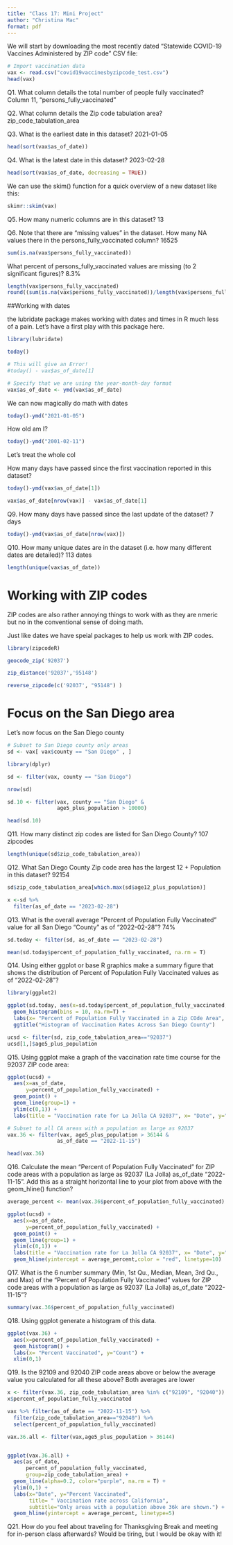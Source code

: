 ```yaml
---
title: "Class 17: Mini Project"
author: "Christina Mac"
format: pdf
---
```

We will start by downloading the most recently dated "Statewide COVID-19 Vaccines Administered by ZIP code" CSV file:
```r
# Import vaccination data
vax <- read.csv("covid19vaccinesbyzipcode_test.csv")
head(vax)
```

Q1. What column details the total number of people fully vaccinated? 
Column 11, "persons_fully_vaccinated"

Q2. What column details the Zip code tabulation area?
zip_code_tabulation_area

Q3. What is the earliest date in this dataset? 
2021-01-05

```r
head(sort(vax$as_of_date))
```

Q4. What is the latest date in this dataset?
2023-02-28

```r
head(sort(vax$as_of_date, decreasing = TRUE))
```

We can use the skim() function for a quick overview of a new dataset like this: 

```r
skimr::skim(vax)
```

Q5. How many numeric columns are in this dataset? 
13

Q6. Note that there are “missing values” in the dataset. How many NA values there in the persons_fully_vaccinated column?
16525

```r
sum(is.na(vax$persons_fully_vaccinated))
```

What percent of persons_fully_vaccinated values are missing (to 2 significant figures)? 
8.3%

```r
length(vax$persons_fully_vaccinated)
round((sum(is.na(vax$persons_fully_vaccinated))/length(vax$persons_fully_vaccinated))*100, 2)
```
##Working with dates 

the lubridate package makes working with dates and times in R much less of a pain. Let's have a first play with this package here.

```r
library(lubridate)
```
```r
today()
```
```r
# This will give an Error!
#today() - vax$as_of_date[1]
```


```r
# Specify that we are using the year-month-day format
vax$as_of_date <- ymd(vax$as_of_date)
```
We can now magically do math with dates

```r
today()-ymd("2021-01-05")
```

How old am I?
```r
today()-ymd("2001-02-11")
```

Let's treat the whole col

How many days have passed since the first vaccination reported in this dataset?

```r
today()-ymd(vax$as_of_date[1])
```

```r
vax$as_of_date[nrow(vax)] - vax$as_of_date[1]
```

Q9. How many days have passed since the last update of the dataset?
7 days

```r
today()-ymd(vax$as_of_date[nrow(vax)])
```

Q10. How many unique dates are in the dataset (i.e. how many different dates are detailed)? 
113 dates

```r
length(unique(vax$as_of_date))
```

# Working with ZIP codes

ZIP codes are also rather annoying things to work with as they are nmeric but no in the conventional sense of doing math. 

Just like dates we have speial packages to help us work with ZIP codes.

```r
library(zipcodeR)
```
```r
geocode_zip('92037')
```
```r
zip_distance('92037','95148')
```
```r
reverse_zipcode(c('92037', "95148") )
```

# Focus on the San Diego area
Let's now focus on the San Diego county 

```r
# Subset to San Diego county only areas
sd <- vax[ vax$county == "San Diego" , ]
```

```r
library(dplyr)

sd <- filter(vax, county == "San Diego")

nrow(sd)
```
```r
sd.10 <- filter(vax, county == "San Diego" &
                age5_plus_population > 10000)
```


```r
head(sd.10)
```


Q11. How many distinct zip codes are listed for San Diego County? 
107 zipcodes 

```r
length(unique(sd$zip_code_tabulation_area))
```

Q12. What San Diego County Zip code area has the largest 12 + Population in this dataset? 
92154

```r
sd$zip_code_tabulation_area[which.max(sd$age12_plus_population)]
```

```r
x <-sd %>%
  filter(as_of_date == "2023-02-28")
```


Q13. What is the overall average “Percent of Population Fully Vaccinated” value for all San Diego “County” as of “2022-02-28”? 
74%

```r
sd.today <- filter(sd, as_of_date == "2023-02-28")
```
```r
mean(sd.today$percent_of_population_fully_vaccinated, na.rm = T)
```


Q14. Using either ggplot or base R graphics make a summary figure that shows the distribution of Percent of Population Fully Vaccinated values as of “2022-02-28”?


```r
library(ggplot2)
```
```r
ggplot(sd.today, aes(x=sd.today$percent_of_population_fully_vaccinated, )) + 
  geom_histogram(bins = 10, na.rm=T) +
  labs(x= "Percent of Population Fully Vaccinated in a Zip COde Area", y="Count (Zip code areas") +
  ggtitle("Histogram of Vaccination Rates Across San Diego County")
```



```r
ucsd <- filter(sd, zip_code_tabulation_area=="92037")
ucsd[1,]$age5_plus_population
```


Q15. Using ggplot make a graph of the vaccination rate time course for the 92037 ZIP code area:

```r
ggplot(ucsd) +
  aes(x=as_of_date,
      y=percent_of_population_fully_vaccinated) +
  geom_point() +
  geom_line(group=1) +
  ylim(c(0,1)) +
  labs(title = "Vaccination rate for La Jolla CA 92037", x= "Date", y="Percent Vaccinated")
```


```r
# Subset to all CA areas with a population as large as 92037
vax.36 <- filter(vax, age5_plus_population > 36144 &
                as_of_date == "2022-11-15")

head(vax.36)
```

Q16. Calculate the mean “Percent of Population Fully Vaccinated” for ZIP code areas with a population as large as 92037 (La Jolla) as_of_date “2022-11-15”. Add this as a straight horizontal line to your plot from above with the geom_hline() function?

```r
average_percent <- mean(vax.36$percent_of_population_fully_vaccinated)
```


```r
ggplot(ucsd) +
  aes(x=as_of_date,
      y=percent_of_population_fully_vaccinated) +
  geom_point() +
  geom_line(group=1) +
  ylim(c(0,1)) +
  labs(title = "Vaccination rate for La Jolla CA 92037", x= "Date", y="Percent Vaccinated") +
  geom_hline(yintercept = average_percent,color = "red", linetype=10)
```

Q17. What is the 6 number summary (Min, 1st Qu., Median, Mean, 3rd Qu., and Max) of the “Percent of Population Fully Vaccinated” values for ZIP code areas with a population as large as 92037 (La Jolla) as_of_date “2022-11-15”?


```r
summary(vax.36$percent_of_population_fully_vaccinated)
```
Q18. Using ggplot generate a histogram of this data.
```r
ggplot(vax.36) +
  aes(x=percent_of_population_fully_vaccinated) +
  geom_histogram() +
  labs(x= "Percent Vaccinated", y="Count") +
  xlim(0,1)
```

Q19. Is the 92109 and 92040 ZIP code areas above or below the average value you calculated for all these above?
Both averages are lower 

```r
x <- filter(vax.36, zip_code_tabulation_area %in% c("92109", "92040"))
x$percent_of_population_fully_vaccinated
```


```r
vax %>% filter(as_of_date == "2022-11-15") %>%  
  filter(zip_code_tabulation_area=="92040") %>%
  select(percent_of_population_fully_vaccinated)
```
```r
vax.36.all <- filter(vax,age5_plus_population > 36144)


ggplot(vax.36.all) +
  aes(as_of_date,
      percent_of_population_fully_vaccinated, 
      group=zip_code_tabulation_area) +
  geom_line(alpha=0.2, color="purple", na.rm = T) +
  ylim(0,1) +
  labs(x="Date", y="Percent Vaccinated",
       title= " Vaccination rate across California",
       subtitle="Only areas with a population above 36k are shown.") +
  geom_hline(yintercept = average_percent, linetype=5)
```
Q21. How do you feel about traveling for Thanksgiving Break and meeting for in-person class afterwards?
Would be tiring, but I would be okay with it!

